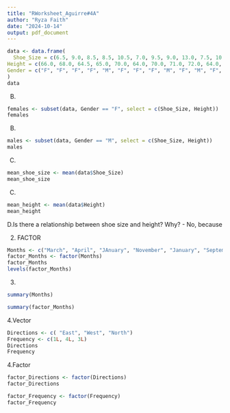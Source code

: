 ```yaml
---
title: "RWorksheet_Aguirre#4A"
author: "Ryza Faith"
date: "2024-10-14"
output: pdf_document
---
```


```r
data <- data.frame(
  Shoe_Size = c(6.5, 9.0, 8.5, 8.5, 10.5, 7.0, 9.5, 9.0, 13.0, 7.5, 10.5, 8.5, 12.0, 10.5, 13.0, 11.5, 8.5, 5.0, 10.0, 6.5, 7.5, 8.5, 10.5, 8.5, 10.5, 11.0, 9.0, 13.0),
Height = c(66.0, 68.0, 64.5, 65.0, 70.0, 64.0, 70.0, 71.0, 72.0, 64.0, 74.75, 67.0, 71.0, 71.0, 77.0, 72.0, 59.0, 62.0, 72.0, 66.0, 64.0, 67.0, 73.0, 69.0, 72.0, 70.0, 69.0, 70.0),
Gender = c("F", "F", "F", "F", "M", "F", "F", "F", "M", "F", "M", "F", "M", "M", "M", "M", "F", "F", "M", "F", "F", "M", "M", "F", "M", "M", "M", "M")
)
data
```
B.
```r
females <- subset(data, Gender == "F", select = c(Shoe_Size, Height))
females
```
B.
```r
males <- subset(data, Gender == "M", select = c(Shoe_Size, Height))
males
```
C.
```r
mean_shoe_size <- mean(data$Shoe_Size)
mean_shoe_size
```
C.
```r
mean_height <- mean(data$Height)
mean_height
```

D.Is there a relationship between shoe size and height? Why?
- No, because

2. FACTOR

```r
Months <- c("March", "April", "JAnuary", "November", "January", "September", "October", "September", "November", "August", "January", "November", "November", "Febraury", "May", "Augsut")
factor_Months <- factor(Months)
factor_Months
levels(factor_Months)

```
3. 
```r
summary(Months)

summary(factor_Months)
```
4.Vector
```r
Directions <- c( "East", "West", "North")
Frequency <- c(1L, 4L, 3L)
Directions
Frequency
```
4.Factor
```r
factor_Directions <- factor(Directions)
factor_Directions

factor_Frequency <- factor(Frequency)
factor_Frequency

```

